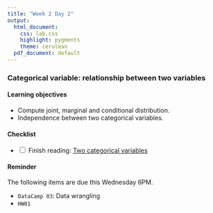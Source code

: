 ```yaml
---
title: "Week 2 Day 2"
output: 
  html_document:
    css: lab.css
    highlight: pygments
    theme: cerulean
  pdf_document: default
---
```


### Categorical variable: relationship between two variables

#### Learning objectives 
* Compute joint, marginal and conditional distribution.
* Independence between two categorical variables.

#### Checklist
-   <input type="checkbox" unchecked> Finish reading: [Two categorical variables](https://piazza.com/class_profile/get_resource/kge2lk8hfmxkz/kge2lllcecenh) </input>

#### Reminder 
The following items are due this Wednesday 6PM.

-   `DataCamp 03`: Data wrangling
-   `HW01`
